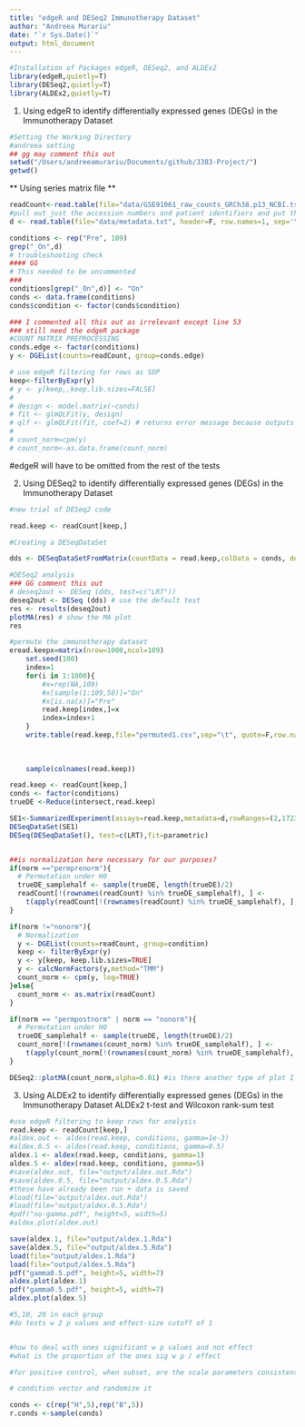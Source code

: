 ```yaml
---
title: "edgeR and DESeq2 Immunotherapy Dataset"
author: "Andreea Murariu"
date: "`r Sys.Date()`"
output: html_document
---
```


```r
#Installation of Packages edgeR, DESeq2, and ALDEx2
library(edgeR,quietly=T) 
library(DESeq2,quietly=T)
library(ALDEx2,quietly=T)
```

1. Using edgeR to identify differentially expressed genes (DEGs) in the Immunotherapy Dataset 
```r
#Setting the Working Directory
#andreea setting
## gg may comment this out 
setwd("/Users/andreeamurariu/Documents/github/3383-Project/")
getwd() 
```

** Using series matrix file **

```r
readCount<-read.table(file="data/GSE91061_raw_counts_GRCh38.p13_NCBI.tsv", header = T, skip=35, sep='\t', row.names = 1)
#pull out just the accession numbers and patient identifiers and put them in another file
d <- read.table(file="data/metadata.txt", header=F, row.names=1, sep='\t')
```

```r
conditions <- rep("Pre", 109)
grep("_On",d)
# troubleshooting check
#### GG
# This needed to be uncommented
###
conditions[grep("_On",d)] <- "On"
conds <- data.frame(conditions)
conds$condition <- factor(conds$condition)

```


```r
### I commented all this out as irrelevant except line 53
### still need the edgeR package
#COUNT MATRIX PREPROCESSING 
conds.edge <- factor(conditions)
y <- DGEList(counts=readCount, group=conds.edge) 

# use edgeR filtering for rows as SOP
keep<-filterByExpr(y) 
# y <- y[keep,,keep.lib.sizes=FALSE] 
# 
# design <- model.matrix(~conds)
# fit <- glmQLFit(y, design)
# qlf <- glmQLFit(fit, coef=2) # returns error message because outputs negative values, which should not be possible in reality (ie. gene expression levels should not be negative values)
# 
# count_norm=cpm(y) 
# count_norm<-as.data.frame(count_norm) 
```
#edgeR will have to be omitted from the rest of the tests

2. Using DESeq2 to identify differentially expressed genes (DEGs) in the Immunotherapy Dataset 

```r
#new trial of DESeq2 code

read.keep <- readCount[keep,]

#Creating a DESeqDataSet

dds <- DESeqDataSetFromMatrix(countData = read.keep,colData = conds, design= ~condition) #error message with saying unused arguments

#DESeq2 analysis
### GG comment this out
# deseq2out <- DESeq (dds, test=c("LRT"))
deseq2out <- DESeq (dds) # use the default test
res <- results(deseq2out)
plotMA(res) # show the MA plot
res


```
```r
#permute the immunotherapy dataset
eread.keepx=matrix(nrow=1000,ncol=109)
	set.seed(100)
	index=1
	for(i in 1:1000){
		#x=rep(NA,109)
		#x[sample(1:109,58)]="On"
		#x[is.na(x)]="Pre"
		read.keep[index,]=x
		index=index+1
	}
	write.table(read.keep,file="permuted1.csv",sep="\t", quote=F,row.names = F,col.names = F) 
	
	
	
	sample(colnames(read.keep))

```


```r
read.keep <- readCount[keep,]
conds <- factor(conditions)
trueDE <-Reduce(intersect,read.keep)

SE1<-SummarizedExperiment(assays=read.keep,metadata=d,rowRanges=(2,17237)) # running into issue here, says count matrix should be numberic and that it currently has mode: list
DESeqDataSet(SE1)
DESeq(DESeqDataSet(), test=c(LRT),fit=parametric) 


##is normalization here necessary for our purposes?
if(norm =="permprenorm"){
  # Permutation under H0
  trueDE_samplehalf <- sample(trueDE, length(trueDE)/2)
  readCount[!(rownames(readCount) %in% trueDE_samplehalf), ] <-
    t(apply(readCount[!(rownames(readCount) %in% trueDE_samplehalf), ], 1, sample))
}

if(norm !="nonorm"){
  # Normalization
  y <- DGEList(counts=readCount, group=condition)
  keep <- filterByExpr(y)
  y <- y[keep, keep.lib.sizes=TRUE]
  y <- calcNormFactors(y,method="TMM")
  count_norm <- cpm(y, log=TRUE)
}else{
  count_norm <- as.matrix(readCount)
}

if(norm == "permpostnorm" | norm == "nonorm"){
  # Permutation under H0
  trueDE_samplehalf <- sample(trueDE, length(trueDE)/2)
  count_norm[!(rownames(count_norm) %in% trueDE_samplehalf), ] <-
    t(apply(count_norm[!(rownames(count_norm) %in% trueDE_samplehalf), ], 1, sample))
}


```


```r
DESeq2::plotMA(count_norm,alpha=0.01) #is there another type of plot I should be using instead for DESeq2?
```


3. Using ALDEx2 to identify differentially expressed genes (DEGs) in the Immunotherapy Dataset 
ALDEx2 t-test and Wilcoxon rank-sum test
```r
#use edgeR filtering to keep rows for analysis
read.keep <- readCount[keep,]
#aldex.out <- aldex(read.keep, conditions, gamma=1e-3)
#aldex.0.5 <- aldex(read.keep, conditions, gamma=0.5)
aldex.1 <- aldex(read.keep, conditions, gamma=1) 
aldex.5 <- aldex(read.keep, conditions, gamma=5) 
#save(aldex.out, file="output/aldex.out.Rda")
#save(aldex.0.5, file="output/aldex.0.5.Rda")
#these have already been run + data is saved
#load(file="output/aldex.out.Rda")
#load(file="output/aldex.0.5.Rda")
#pdf("no-gamma.pdf", height=5, width=5)
#aldex.plot(aldex.out)

save(aldex.1, file="output/aldex.1.Rda")
save(aldex.5, file="output/aldex.5.Rda")
load(file="output/aldex.1.Rda")
load(file="output/aldex.5.Rda")
pdf("gamma0.5.pdf", height=5, width=7)
aldex.plot(aldex.1)
pdf("gamma0.5.pdf", height=5, width=7)
aldex.plot(aldex.5)

#5,10, 20 in each group
#do tests w 2 p values and effect-size cutoff of 1


#how to deal with ones significant w p values and not effect
#what is the proportion of the ones sig w p / effect

#for positive control, when subset, are the scale parameters consistent across diff subsets - should be

# condition vector and randomize it

conds <- c(rep("H",5),rep("B",5))
r.conds <-sample(conds)
```
